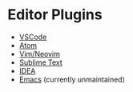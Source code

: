 # Editor Plugins

- [VSCode](https://marketplace.visualstudio.com/items?itemName=jaredly.reason-vscode)
- [Atom](https://github.com/reasonml-editor/atom-ide-reason)
- [Vim/Neovim](https://github.com/reasonml-editor/vim-reason-plus)
- [Sublime Text](https://github.com/reasonml-editor/sublime-reason)
- [IDEA](https://github.com/reasonml-editor/reasonml-idea-plugin)
- [Emacs](https://github.com/reasonml-editor/reason-mode) (currently unmaintained)
